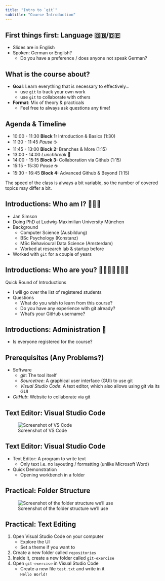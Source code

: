 ```yaml
---
title: "Intro to `git`"
subtitle: "Course Introduction"
---
```


## First things first: Language 🇬🇧/🇩🇪

::: {.nonincremental}

- Slides are in English
- Spoken: German or English?
  - Do you have a preference / does anyone not speak German?

:::

## What is the course about?

- **Goal**: Learn everything that is necessary to effectively...
  - use `git` to track your own work
  - use `git` to collaborate with others
- **Format**: Mix of theory & practicals
  - Feel free to always ask questions any time!

## Agenda & Timeline

::: {.nonincremental}

- 10:00 - 11:30 **Block 1:** Introduction & Basics (1:30)
- 11:30 - 11:45 *Pause* ☕️
- 11:45 - 13:00 **Block 2:** Branches & More (1:15)
- 13:00 - 14:00 *Lunchbreak* 🍲
- 14:00 - 15:15 **Block 3:** Collaboration via Github (1:15)
- 15:15 - 15:30 *Pause* ☕️
- 15:30 - 16:45 **Block 4:** Advanced Github & Beyond (1:15)

:::

The speed of the class is always a bit variable, so the number of covered topics may differ a bit.

## Introductions: Who am I? 🙋🏼‍♂️

- Jan Simson
- Doing PhD at Ludwig-Maximilian University München
- Background
  - Computer Science (Ausbildung)
  - BSc Psychology (Konstanz)
  - MSc Behavioural Data Science (Amsterdam)
  - Worked at research lab & startup before
- Worked with `git` for a couple of years

## Introductions: Who are you? 🙋🏻‍♀️🙋🏽‍♂️🙋

Quick Round of Introductions

::: {.nonincremental}

- I will go over the list of registered students
- Questions
  - What do you wish to learn from this course?
  - Do you have any experience with git already?
  - What's your GitHub username?

:::

## Introductions: Administration 📜

- Is everyone registered for the course?

## Prerequisites (Any Problems?)

- Software
  - *git*: The tool itself
  - *Sourcetree*: A graphical user interface (GUI) to use git
  - *Visual Studio Code*: A text editor, which also allows using git via its GUI

- *GitHub*: Website to collaborate via git

## Text Editor: Visual Studio Code

![Screenshot of VS Code](images/screenshots/vscode.png)

## Text Editor: Visual Studio Code

- Text Editor: A program to write text
  - Only text i.e. no layouting / formatting (unlike Microsoft Word)

- Quick Demonstration
  - Opening workbench in a folder

## Practical: Folder Structure {background-color="black"}

![Screenshot of the folder structure we'll use](images/screenshots/folder-structure.png)

## Practical: Text Editing {background-color="black"}

1. Open Visual Studio Code on your computer
    - Explore the UI
    - Set a theme if you want to
2. Create a new folder called `repositories`
3. Inside it, create a new folder called `git-exercise`
4. Open `git-exercise` in Visual Studio Code
    - Create a new file `test.txt` and write in it <br> `Hello World!`
